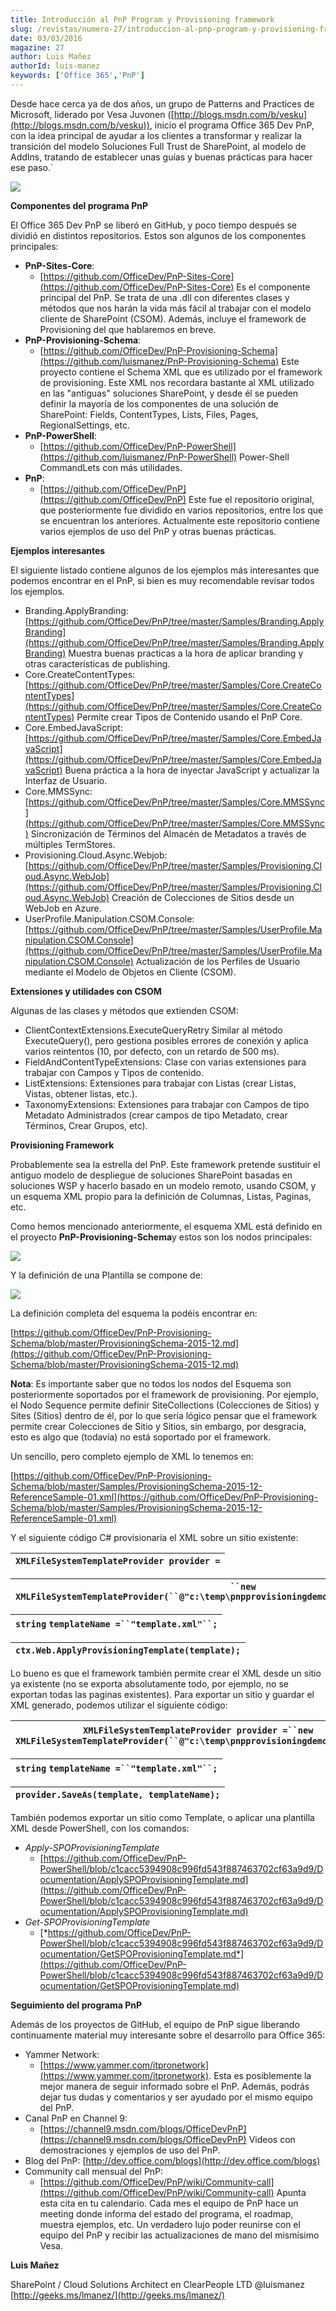 ```yaml
---
title: Introducción al PnP Program y Provisioning framework
slug: /revistas/numero-27/introduccion-al-pnp-program-y-provisioning-framework
date: 03/03/2016
magazine: 27
author: Luis Mañez
authorId: luis-manez
keywords: ['Office 365','PnP']
---
```






​Desde hace cerca ya de dos años, un grupo de Patterns and Practices de Microsoft, liderado por Vesa Juvonen ([http://blogs.msdn.com/b/vesku](http://blogs.msdn.com/b/vesku)), inicio el programa Office 365 Dev PnP, con la idea principal de ayudar a los clientes a transformar y realizar la transición del modelo Soluciones Full Trust de SharePoint, al modelo de AddIns, tratando de establecer unas guías y buenas prácticas para hacer ese paso.´

![](../../../images/numero27/introduccion-al-pnp-program-y-provisioning-framework/image1.png)

**Componentes del programa PnP**

El Office 365 Dev PnP se liberó en GitHub, y poco tiempo después se dividió en distintos repositorios. Estos son algunos de los componentes principales:

- **PnP-Sites-Core**:
    - [https://github.com/OfficeDev/PnP-Sites-Core](https://github.com/OfficeDev/PnP-Sites-Core)
 Es el componente principal del PnP. Se trata de una .dll con diferentes clases y métodos que nos harán la vida más fácil al trabajar con el modelo cliente de SharePoint (CSOM). Además, incluye el framework de Provisioning del que hablaremos en breve.
- **PnP-Provisioning-Schema**:
    - [https://github.com/OfficeDev/PnP-Provisioning-Schema](https://github.com/luismanez/PnP-Provisioning-Schema)
 Este proyecto contiene el Schema XML que es utilizado por el framework de provisioning. Este XML nos recordara bastante al XML utilizado en las "antiguas" soluciones SharePoint, y desde él se pueden definir la mayoría de los componentes de una solución de SharePoint: Fields, ContentTypes, Lists, Files, Pages, RegionalSettings, etc.
- **PnP-PowerShell**:
    - [https://github.com/OfficeDev/PnP-PowerShell](https://github.com/luismanez/PnP-PowerShell)
 Power-Shell CommandLets con más utilidades.
- **PnP**:
    - [https://github.com/OfficeDev/PnP](https://github.com/OfficeDev/PnP) Este fue el repositorio original, que posteriormente fue dividido en varios repositorios, entre los que se encuentran los anteriores. Actualmente este repositorio contiene varios ejemplos de uso del PnP y otras buenas prácticas.


**Ejemplos interesantes**

El siguiente listado contiene algunos de los ejemplos más interesantes que podemos encontrar en el PnP, si bien es muy recomendable revisar todos los ejemplos.

- Branding.ApplyBranding: [https://github.com/OfficeDev/PnP/tree/master/Samples/Branding.ApplyBranding](https://github.com/OfficeDev/PnP/tree/master/Samples/Branding.ApplyBranding)
 Muestra buenas practicas a la hora de aplicar branding y otras características de publishing.
- Core.CreateContentTypes: [https://github.com/OfficeDev/PnP/tree/master/Samples/Core.CreateContentTypes](https://github.com/OfficeDev/PnP/tree/master/Samples/Core.CreateContentTypes)
 Permite crear Tipos de Contenido usando el PnP Core.
- Core.EmbedJavaScript: [https://github.com/OfficeDev/PnP/tree/master/Samples/Core.EmbedJavaScript](https://github.com/OfficeDev/PnP/tree/master/Samples/Core.EmbedJavaScript)
 Buena práctica a la hora de inyectar JavaScript y actualizar la Interfaz de Usuario.
- Core.MMSSync: [https://github.com/OfficeDev/PnP/tree/master/Samples/Core.MMSSync](https://github.com/OfficeDev/PnP/tree/master/Samples/Core.MMSSync)
 Sincronización de Términos del Almacén de Metadatos a través de múltiples TermStores.
- Provisioning.Cloud.Async.Webjob: [https://github.com/OfficeDev/PnP/tree/master/Samples/Provisioning.Cloud.Async.WebJob](https://github.com/OfficeDev/PnP/tree/master/Samples/Provisioning.Cloud.Async.WebJob)
 Creación de Colecciones de Sitios desde un WebJob en Azure.
- UserProfile.Manipulation.CSOM.Console: [https://github.com/OfficeDev/PnP/tree/master/Samples/UserProfile.Manipulation.CSOM.Console](https://github.com/OfficeDev/PnP/tree/master/Samples/UserProfile.Manipulation.CSOM.Console)
 Actualización de los Perfiles de Usuario mediante el Modelo de Objetos en Cliente (CSOM).


**Extensiones y utilidades con CSOM**

Algunas de las clases y métodos que extienden CSOM:

- ClientContextExtensions.ExecuteQueryRetry
 Similar al método ExecuteQuery(), pero gestiona posibles errores de conexión y aplica varios reintentos (10, por defecto, con un retardo de 500 ms).
- FieldAndContentTypeExtensions: Clase con varias extensiones para trabajar con Campos y Tipos de contenido.
- ListExtensions: Extensiones para trabajar con Listas (crear Listas, Vistas, obtener listas, etc.).
- TaxonomyExtensions: Extensiones para trabajar con Campos de tipo Metadato Administrados (crear campos de tipo Metadato, crear Términos, Crear Grupos, etc).


**Provisioning Framework**

Probablemente sea la estrella del PnP. Este framework pretende sustituir el antiguo modelo de despliegue de soluciones SharePoint basadas en soluciones WSP y hacerlo basado en un modelo remoto, usando CSOM, y un esquema XML propio para la definición de Columnas, Listas, Paginas, etc.

Como hemos mencionado anteriormente, el esquema XML está definido en el proyecto **PnP-Provisioning-Schema**y estos son los nodos principales:

![](../../../images/numero27/introduccion-al-pnp-program-y-provisioning-framework/image2.png)

Y la definición de una Plantilla se compone de:

![](../../../images/numero27/introduccion-al-pnp-program-y-provisioning-framework/image3.png)

La definición completa del esquema la podéis encontrar en:

[https://github.com/OfficeDev/PnP-Provisioning-Schema/blob/master/ProvisioningSchema-2015-12.md](https://github.com/OfficeDev/PnP-Provisioning-Schema/blob/master/ProvisioningSchema-2015-12.md)

**Nota**: Es importante saber que no todos los nodos del Esquema son posteriormente soportados por el framework de provisioning. Por ejemplo, el Nodo Sequence permite definir SiteCollections (Colecciones de Sitios) y Sites (Sitios) dentro de él, por lo que sería lógico pensar que el framework permite crear Colecciones de Sitio y Sitios, sin embargo, por desgracia, esto es algo que (todavía) no está soportado por el framework.

Un sencillo, pero completo ejemplo de XML lo tenemos en:

[https://github.com/OfficeDev/PnP-Provisioning-Schema/blob/master/Samples/ProvisioningSchema-2015-12-ReferenceSample-01.xml](https://github.com/OfficeDev/PnP-Provisioning-Schema/blob/master/Samples/ProvisioningSchema-2015-12-ReferenceSample-01.xml)

Y el siguiente código C# provisionaría el XML sobre un sitio existente:

| `XMLFileSystemTemplateProvider provider =` |
| --- |

| `                ``new` `XMLFileSystemTemplateProvider(``@"c:\temp\pnpprovisioningdemo"``,``""``);` |
| --- |

| `string` `templateName =``"template.xml"``;` |
| --- |

| `ctx.Web.ApplyProvisioningTemplate(template);` |
| --- |

Lo bueno es que el framework también permite crear el XML desde un sitio ya existente (no se exporta absolutamente todo, por ejemplo, no se exportan todas las paginas existentes). Para exportar un sitio y guardar el XML generado, podemos utilizar el siguiente código:

| `XMLFileSystemTemplateProvider provider =``new`    `XMLFileSystemTemplateProvider(``@"c:\temp\pnpprovisioningdemo"``,``""``);` |
| --- |

| `string` `templateName =``"template.xml"``;` |
| --- |

| `provider.SaveAs(template, templateName);` |
| --- |

También podemos exportar un sitio como Template, o aplicar una plantilla XML desde PowerShell, con los comandos:

- *Apply-SPOProvisioningTemplate*
    - [https://github.com/OfficeDev/PnP-PowerShell/blob/c1cacc5394908c996fd543f887463702cf63a9d9/Documentation/ApplySPOProvisioningTemplate.md](https://github.com/OfficeDev/PnP-PowerShell/blob/c1cacc5394908c996fd543f887463702cf63a9d9/Documentation/ApplySPOProvisioningTemplate.md)
- *Get-SPOProvisioningTemplate*
    - [*https://github.com/OfficeDev/PnP-PowerShell/blob/c1cacc5394908c996fd543f887463702cf63a9d9/Documentation/GetSPOProvisioningTemplate.md*](https://github.com/OfficeDev/PnP-PowerShell/blob/c1cacc5394908c996fd543f887463702cf63a9d9/Documentation/GetSPOProvisioningTemplate.md)


**Seguimiento del programa PnP**

Además de los proyectos de GitHub, el equipo de PnP sigue liberando continuamente material muy interesante sobre el desarrollo para Office 365:

- Yammer Network:
    - [https://www.yammer.com/itpronetwork](https://www.yammer.com/itpronetwork). Esta es posiblemente la mejor manera de seguir informado sobre el PnP. Además, podrás dejar tus dudas y comentarios y ser ayudado por el mismo equipo del PnP.
- Canal PnP en Channel 9:
    - [https://channel9.msdn.com/blogs/OfficeDevPnP](https://channel9.msdn.com/blogs/OfficeDevPnP) Videos con demostraciones y ejemplos de uso del PnP.
- Blog del PnP: [http://dev.office.com/blogs](http://dev.office.com/blogs)
- Community call mensual del PnP:
    - [https://github.com/OfficeDev/PnP/wiki/Community-call](https://github.com/OfficeDev/PnP/wiki/Community-call) Apunta esta cita en tu calendario. Cada mes el equipo de PnP hace un meeting donde informa del estado del programa, el roadmap, muestra ejemplos, etc. Un verdadero lujo poder reunirse con el equipo del PnP y recibir las actualizaciones de mano del mismísimo Vesa.




**Luis Mañez**

SharePoint / Cloud Solutions Architect en ClearPeople LTD
 @luismanez
 [http://geeks.ms/lmanez/](http://geeks.ms/lmanez/)

 
 
